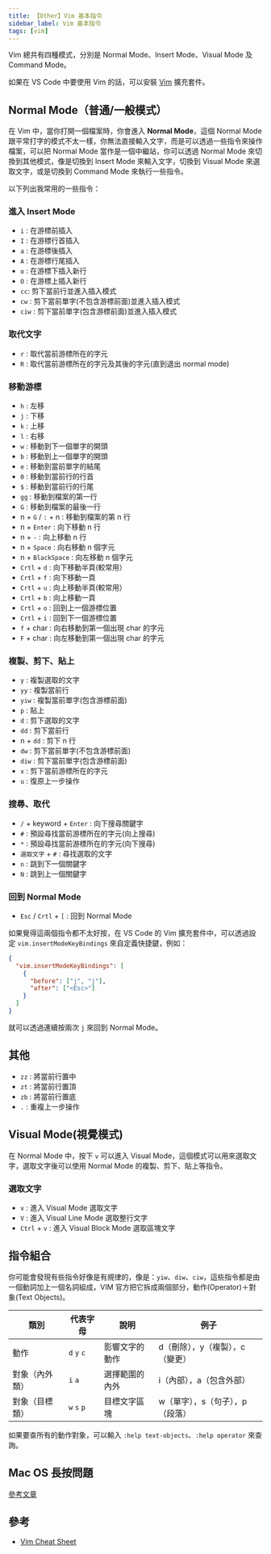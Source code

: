 ```yaml
---
title: 【Other】Vim 基本指令
sidebar_label: Vim 基本指令
tags: [vim]
---
```


Vim 總共有四種模式，分別是 Normal Mode、Insert Mode、Visual Mode 及 Command Mode。

如果在 VS Code 中要使用 Vim 的話，可以安裝 [Vim](https://marketplace.visualstudio.com/items?itemName=vscodevim.vim) 擴充套件。

## Normal Mode（普通/一般模式）

在 Vim 中，當你打開一個檔案時，你會進入 **Normal Mode**，這個 Normal Mode 跟平常打字的模式不太一樣，你無法直接輸入文字，而是可以透過一些指令來操作檔案，可以把 Normal Mode 當作是一個中繼站，你可以透過 Normal Mode 來切換到其他模式，像是切換到 Insert Mode 來輸入文字，切換到 Visual Mode 來選取文字，或是切換到 Command Mode 來執行一些指令。

以下列出我常用的一些指令：

### 進入 Insert Mode

- `i` : 在游標前插入
- `I` : 在游標行首插入
- `a` : 在游標後插入
- `A` : 在游標行尾插入
- `o` : 在游標下插入新行
- `O` : 在游標上插入新行
- `cc`: 剪下當前行並進入插入模式
- `cw` : 剪下當前單字(不包含游標前面)並進入插入模式
- `ciw` : 剪下當前單字(包含游標前面)並進入插入模式

### 取代文字

- `r` : 取代當前游標所在的字元
- `R` : 取代當前游標所在的字元及其後的字元(直到退出 normal mode)

### 移動游標

- `h` : 左移
- `j` : 下移
- `k` : 上移
- `l` : 右移
- `w` : 移動到下一個單字的開頭
- `b` : 移動到上一個單字的開頭
- `e` : 移動到當前單字的結尾
- `0` : 移動到當前行的行首
- `$` : 移動到當前行的行尾
- `gg` : 移動到檔案的第一行
- `G` : 移動到檔案的最後一行
- n + `G` / `:` + n : 移動到檔案的第 n 行
- n + `Enter` : 向下移動 n 行
- n + `-` : 向上移動 n 行
- n + `Space` : 向右移動 n 個字元
- n + `BlackSpace` : 向左移動 n 個字元
- `Crtl` + `d` : 向下移動半頁(較常用）
- `Crtl` + `f` : 向下移動一頁
- `Crtl` + `u` : 向上移動半頁(較常用）
- `Crtl` + `b` : 向上移動一頁
- `Crtl` + `o` : 回到上一個游標位置
- `Crtl` + `i` : 回到下一個游標位置
- `f` + char : 向右移動到第一個出現 char 的字元
- `F` + char : 向左移動到第一個出現 char 的字元

### 複製、剪下、貼上

- `y` : 複製選取的文字
- `yy` : 複製當前行
- `yiw` : 複製當前單字(包含游標前面)
- `p` : 貼上
- `d` : 剪下選取的文字
- `dd` : 剪下當前行
- n + `dd` : 剪下 n 行
- `dw` : 剪下當前單字(不包含游標前面)
- `diw` : 剪下當前單字(包含游標前面)
- `x` : 剪下當前游標所在的字元
- `u` : 復原上一步操作

### 搜尋、取代

- `/` + keyword + `Enter` : 向下搜尋關鍵字
- `#` : 預設尋找當前游標所在的字元(向上搜尋)
- `*` : 預設尋找當前游標所在的字元(向下搜尋)
- `選取文字` + `#` : 尋找選取的文字
- `n` : 跳到下一個關鍵字
- `N` : 跳到上一個關鍵字

### 回到 Normal Mode

- `Esc` / `Crtl` + `[` : 回到 Normal Mode

如果覺得這兩個指令都不太好按，在 VS Code 的 Vim 擴充套件中，可以透過設定 `vim.insertModeKeyBindings` 來自定義快捷鍵，例如：

```json
{
  "vim.insertModeKeyBindings": [
    {
      "before": ["j", "j"],
      "after": ["<Esc>"]
    }
  ]
}
```

就可以透過連續按兩次 `j` 來回到 Normal Mode。

## 其他

- `zz` : 將當前行置中
- `zt` : 將當前行置頂
- `zb` : 將當前行置底
- `.` : 重複上一步操作

## Visual Mode(視覺模式)

在 Normal Mode 中，按下 `v` 可以進入 Visual Mode，這個模式可以用來選取文字，選取文字後可以使用 Normal Mode 的複製、剪下、貼上等指令。

### 選取文字

- `v` : 進入 Visual Mode 選取文字
- `V` : 進入 Visual Line Mode 選取整行文字
- `Ctrl` + `v` : 進入 Visual Block Mode 選取區塊文字

## 指令組合

你可能會發現有些指令好像是有規律的，像是：`yiw`、`diw`、`ciw`，這些指令都是由一個動詞加上一個名詞組成，VIM 官方把它拆成兩個部分，動作(Operator)＋對象(Text Objects)。

| 類別           | 代表字母    | 說明           | 例子                            |
| -------------- | ----------- | -------------- | ------------------------------- |
| 動作           | `d` `y` `c` | 影響文字的動作 | d（刪除），y（複製），c（變更） |
| 對象（內外類） | `i` `a`     | 選擇範圍的內外 | i（內部），a（包含外部）        |
| 對象（目標類） | `w` `s` `p` | 目標文字區塊   | w（單字），s（句子），p（段落） |

如果要查所有的動作對象，可以輸入 `:help text-objects`、`:help operator` 來查詢。

## Mac OS 長按問題

[參考文章](https://www.macworld.com/article/351347/how-to-activate-key-repetition-through-the-macos-terminal.html)

## 參考

- [Vim Cheat Sheet](https://vim.rtorr.com/lang/zh_tw/)
